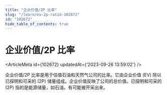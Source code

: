 ```yaml
---
title: "企业价值/2P 比率"
slug: "/learn/ev-2p-ratio-102672"
id: "102672"
hide_table_of_contents: true
---
```



# 企业价值/2P 比率

<ArticleMeta id={102672} updatedAt={'2023-09-26 13:59:02'} />
<div className='border-solid border-b border-t-0 my-4 border-[var(--ifm-color-gray-300)]' />

企业价值/2P 比率是用于估值石油和天然气公司的比率。它由企业价值 (EV) 除以已探明和可采的 (2P) 储量组成。企业价值反映了公司的总价值。已探明和可采的 (2P) 指的是能源储量，如石油，有可能被开采出来。
